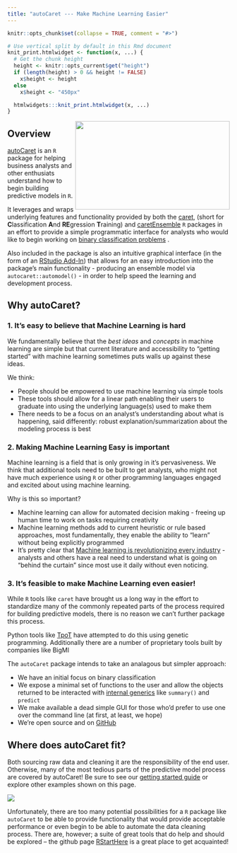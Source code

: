 ```yaml
---
title: "autoCaret --- Make Machine Learning Easier"
---
```


```r
knitr::opts_chunk$set(collapse = TRUE, comment = "#>")

# Use vertical split by default in this Rmd document
knit_print.htmlwidget <- function(x, ...) {
  # Get the chunk height
  height <- knitr::opts_current$get("height")
  if (length(height) > 0 && height != FALSE)
    x$height <- height
  else
    x$height <- "450px"

  htmlwidgets:::knit_print.htmlwidget(x, ...)
}
```

<img src="images/autoCaretUI.png" id="overview-image" width=350 height=200 align="right"/>

## Overview

<a href="http://github.com/gregce/autoCaret/" target="_top">autoCaret</a>
 is an `R` package for helping business analysts and other enthusiats understand how to begin building predictive models in `R`.

It leverages and wraps underlying features and functionality provided by both the <a href="http://caret.r-forge.r-project.org/" target="_top">caret</a>, (short for **C**lassification **A**nd **RE**gression **T**raining)
and  <a href="https://cran.rstudio.com/web/packages/caretEnsemble/index.html" target="_top">caretEnsemble</a> `R` packages in an effort to provide a simple programmatic interface for analysts who would like to begin working on <a href="https://en.wikipedia.org/wiki/Binary_classification" target="_top">binary classification problems</a> . 

Also included in the package is also an intuitive graphical interface (in the form of an <a href="https://rstudio.github.io/rstudioaddins/#overview" target="_top">RStudio Add-In</a>) that allows for an easy introduction into the package's main functionality - producing an ensemble model via `autocaret::automodel()` - in order to help speed the learning and development process.


## Why autoCaret? 

### 1. It's easy to believe that Machine Learning is hard
We fundamentally believe that the _best ideas_ and _concepts_ in machine learning are simple but that current literature and accessibility to "getting started" with machine learning sometimes puts walls up against these ideas. 

We think:

- People should be empowered to use machine learning via simple tools
- These tools should allow for a linear path enabling their users to graduate into using the underlying language(s) used to make them
- There needs to be a focus on an analyst's understanding about what is happening, said differently: robust explanation/summarization about the modeling process is best

### 2. Making Machine Learning Easy is important

Machine learning is a field that is only growing in it's pervasiveness. We think that additional tools need to be built to get analysts, who might not have much experience using `R` or other programming languages engaged and excited about using machine learning. 

Why is this so important?

- Machine learning can allow for automated decision making - freeing up human time to work on tasks requiring creativity
- Machine learning methods add to current heuristic or rule based approaches, most fundamentally, they enable the ability to "learn" without being explicitly programmed
- It's pretty clear that  <a href=" http://www.gartner.com/smarterwithgartner/what-we-can-do-with-machine-learning/" target="_top">Machine learning is revolutionizing every industry</a> - analysts and others have a real need to understand what is going on "behind the curtain" since most use it daily without even noticing.

### 3. It's feasible to make Machine Learning even easier!

While `R` tools like `caret` have brought us a long way in the effort to standardize many of the commonly repeated parts of the process required for building predictive models, there is no reason we can't further package this process. 

Python tools like <a href=" https://github.com/rhiever/tpot" target="_top">TpoT</a> have attempted to do this using genetic programming. Additionally there are a number of proprietary tools built by companies like BigMl

The `autoCaret` package intends to take an analagous but simpler approach:

- We have an initial focus on binary classification
- We expose a minimal set of functions to the user and allow the objects returned to be interacted with <a href="https://stat.ethz.ch/R-manual/R-devel/library/base/html/InternalMethods.html" target="_top">internal generics</a>  like `summary()` and `predict`
- We make available a dead simple GUI for those who'd prefer to use one over the command line (at first, at least, we hope)
- We're open source and on <a href="http://github.com/gregce/autoCaret/" target="_top">GitHub</a>


## Where does autoCaret fit?
Both sourcing raw data and cleaning it are the responsibility of the end user. Otherwise, many of the most tedious parts of the predictive model process are covered by autoCaret! Be sure to see our <a href="https://github.com/gregce/autoCaret/blob/master/vignettes/autoCaret.Rmd" target="_top">getting started guide</a> or explore other examples shown on this page.

<img src="images/autoCaretSolution.png" id="overview-image" align="center"/>

Unfortunately, there are too many potential possibilities for a `R` package like `autoCaret` to be able to provide functionality that would provide acceptable performance or even begin to be able to automate the data cleaning process. There are, however; a suite of great tools that do help and should be explored -- the github page <a href=" https://github.com/rstudio/RStartHere" target="_top">RStartHere</a> is a great place to get acquainted!



